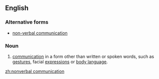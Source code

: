 ==English==

===Alternative forms===
* [[non-verbal communication]]

===Noun===
{{en-noun|sg=[[nonverbal]] [[communication]]|-}}

# [[communication]] in a form other than written or spoken words, such as [[gesture]]s, facial [[expression]]s or [[body language]].

[[zh:nonverbal communication]]